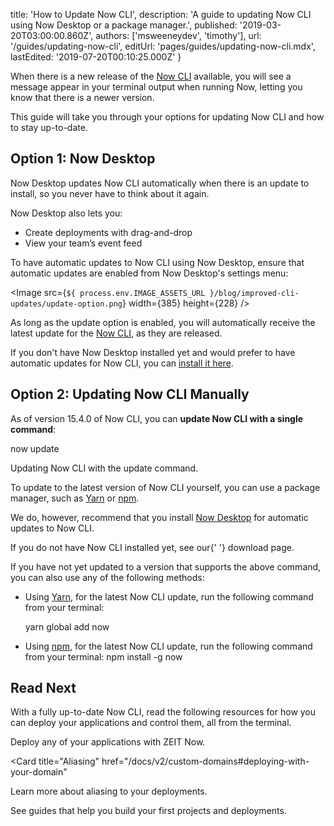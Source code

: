 

  title: 'How to Update Now CLI',
  description:
    'A guide to updating Now CLI using Now Desktop or a package manager.',
  published: '2019-03-20T03:00:00.860Z',
  authors: ['msweeneydev', 'timothy'],
  url: '/guides/updating-now-cli',
  editUrl: 'pages/guides/updating-now-cli.mdx',
  lastEdited: '2019-07-20T00:10:25.000Z'
}

When there is a new release of the [Now CLI](https://zeit.co/download#now-cli) available, you will see a message appear in your terminal output when running Now, letting you know that there is a newer version.

This guide will take you through your options for updating Now CLI and how to stay up-to-date.

## Option 1: Now Desktop

Now Desktop updates Now CLI automatically when there is an update to install, so you never have to think about it again.

Now Desktop also lets you:

- Create deployments with drag-and-drop
- View your team’s event feed

To have automatic updates to Now CLI using Now Desktop, ensure that automatic updates are enabled from Now Desktop's settings menu:

<Image
  src={`${
    process.env.IMAGE_ASSETS_URL
  }/blog/improved-cli-updates/update-option.png`}
  width={385}
  height={228}
/>

As long as the update option is enabled, you will automatically receive the latest update for the [Now CLI](https://zeit.co/download#now-cli), as they are released.

If you don't have Now Desktop installed yet and would prefer to have automatic updates for Now CLI, you can [install it here](https://zeit.co/download#now-desktop).

## Option 2: Updating Now CLI Manually

As of version 15.4.0 of Now CLI, you can **update Now CLI with a single command**:

<TerminalInput>now update</TerminalInput>
<Caption>Updating Now CLI with the <InlineCode>update</InlineCode> command.</Caption>

To update to the latest version of Now CLI yourself, you can use a package manager, such as [Yarn](#updating-with-yarn) or [npm](#updating-with-npm).

We do, however, recommend that you install [Now Desktop](#option-1:-now-desktop) for automatic updates to Now CLI.

<Note>
  If you do not have Now CLI installed yet, see our{' '}
  <GenericLink href="/download">download page</GenericLink>.
</Note>

If you have not yet updated to a version that supports the above command, you can also use any of the following methods:

- Using [Yarn](https://yarnpkg.com/), for the latest Now CLI update, run the following command from your terminal:

  <TerminalInput>yarn global add now</TerminalInput>

- Using [npm](https://npmjs.com), for the latest Now CLI update, run the following command from your terminal:
  <TerminalInput>npm install -g now</TerminalInput>

## Read Next

With a fully up-to-date Now CLI, read the following resources for how you can deploy your applications and control them, all from the terminal.

<Card title="Deploying Basics" href="/docs/v2/deployments/basics">
  Deploy any of your applications with ZEIT Now.
</Card>

<Card
  title="Aliasing"
  href="/docs/v2/custom-domains#deploying-with-your-domain"
>
  Learn more about aliasing to your deployments.
</Card>

<Card title="Guides" href="/guides">
  See guides that help you build your first projects and deployments.
</Card>


